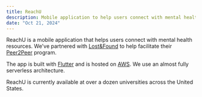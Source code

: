 ```yaml
---
title: ReachU
description: Mobile application to help users connect with mental health resources
date: "Oct 21, 2024"
---
```


ReachU is a mobile application that helps users connect with mental health
resources. We've partnered with [Lost&Found](https://resilienttoday.org/) to
help facilitate their
[Peer2Peer](https://resilienttoday.org/programs/student-programs/peer2peer-mentorship/)
program.


The app is built with [Flutter](https://flutter.dev/) and is hosted on
[AWS](https://aws.amazon.com/). We use an almost fully serverless architecture.

ReachU is currently available at over a dozen universities across the United States.

